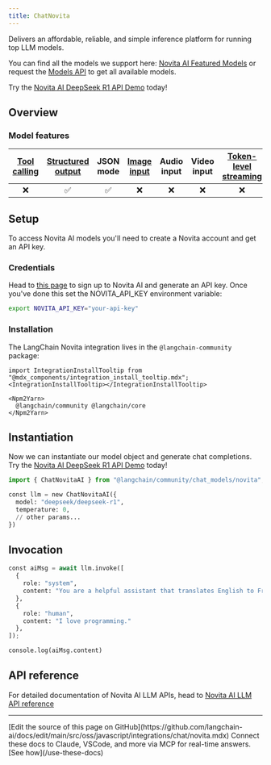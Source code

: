 ```yaml
---
title: ChatNovita
---
```


Delivers an affordable, reliable, and simple inference platform for running top LLM models.

You can find all the models we support here: [Novita AI Featured Models](https://novita.ai/models/llm?utm_source=github_langchain&utm_medium=github_readme&utm_campaign=link) or request the [Models API](https://novita.ai/docs/guides/llm-models?utm_source=github_langchain&utm_medium=github_readme&utm_campaign=link) to get all available models.

Try the [Novita AI DeepSeek R1 API Demo](https://novita.ai/models/llm/deepseek-deepseek-r1?utm_source=github_langchain&utm_medium=github_readme&utm_campaign=link) today!

## Overview

### Model features

| [Tool calling](/oss/javascript/langchain/tools) | [Structured output](/oss/javascript/langchain/structured-output) | JSON mode | [Image input](/oss/javascript/langchain/messages#multimodal) | Audio input | Video input | [Token-level streaming](/oss/javascript/langchain/streaming/) | Native async | [Token usage](/oss/javascript/langchain/models#token-usage) | [Logprobs](/oss/javascript/langchain/models#log-probabilities) |
| :---: | :---: | :---: | :---: |  :---: | :---: | :---: | :---: | :---: | :---: |
| ❌ | ✅ | ✅ | ❌ | ❌ | ❌ | ❌ | ❌ | ✅ | ❌ |

## Setup

To access Novita AI models you'll need to create a Novita account and get an API key.

### Credentials

Head to [this page](https://novita.ai/settings#key-management?utm_source=github_langchain&utm_medium=github_readme&utm_campaign=link) to sign up to Novita AI and generate an API key. Once you've done this set the NOVITA_API_KEY environment variable:

```bash
export NOVITA_API_KEY="your-api-key"
```

### Installation

The LangChain Novita integration lives in the `@langchain-community` package:

```{=mdx}
import IntegrationInstallTooltip from "@mdx_components/integration_install_tooltip.mdx";
<IntegrationInstallTooltip></IntegrationInstallTooltip>

<Npm2Yarn>
  @langchain/community @langchain/core
</Npm2Yarn>
```

## Instantiation

Now we can instantiate our model object and generate chat completions. Try the [Novita AI DeepSeek R1 API Demo](https://novita.ai/models/llm/deepseek-deepseek-r1?utm_source=github_langchain&utm_medium=github_readme&utm_campaign=link) today!

```python
import { ChatNovitaAI } from "@langchain/community/chat_models/novita";

const llm = new ChatNovitaAI({
  model: "deepseek/deepseek-r1",
  temperature: 0,
  // other params...
})
```

## Invocation

```python
const aiMsg = await llm.invoke([
  {
    role: "system",
    content: "You are a helpful assistant that translates English to French. Translate the user sentence.",
  },
  {
    role: "human",
    content: "I love programming."
  },
]);
```

```python
console.log(aiMsg.content)
```

## API reference

For detailed documentation of Novita AI LLM APIs, head to [Novita AI LLM API reference](https://novita.ai/docs/guides/llm-api?utm_source=github_langchain&utm_medium=github_readme&utm_campaign=link)

---

<Callout icon="pen-to-square" iconType="regular">
    [Edit the source of this page on GitHub](https://github.com/langchain-ai/docs/edit/main/src/oss/javascript/integrations/chat/novita.mdx)
</Callout>
<Tip icon="terminal" iconType="regular">
    Connect these docs to Claude, VSCode, and more via MCP for    real-time answers. [See how](/use-these-docs)
</Tip>
